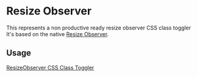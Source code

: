 
<Meta title="Directives/Resize Observer" />

# Resize Observer

This represents a non productive ready resize observer CSS class toggler
It's based on the native [Resize Observer](https://developer.mozilla.org/en-US/docs/Web/API/ResizeObserver).

## Usage

[ResizeObserver CSS Class Toggler](https://stefankandlbinder.medium.com/resize-observer-css-class-toggler-59012a278632)

